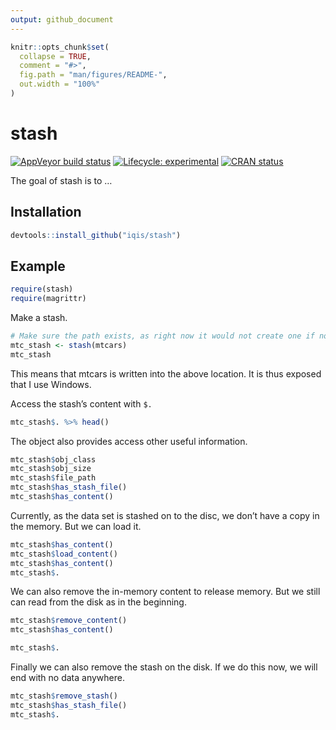 ```yaml
---
output: github_document
---
```


<!-- README.md is generated from README.Rmd. Please edit that file -->

```r
knitr::opts_chunk$set(
  collapse = TRUE,
  comment = "#>",
  fig.path = "man/figures/README-",
  out.width = "100%"
)
```
# stash

<!-- badges: start -->
[![AppVeyor build status](https://ci.appveyor.com/api/projects/status/github/iqis/stash?branch=master&svg=true)](https://ci.appveyor.com/project/iqis/stash)
[![Lifecycle: experimental](https://img.shields.io/badge/lifecycle-experimental-orange.svg)](https://www.tidyverse.org/lifecycle/#experimental)
[![CRAN status](https://www.r-pkg.org/badges/version/stash)](https://cran.r-project.org/package=stash)
<!-- badges: end -->

The goal of stash is to ...

## Installation

```r
devtools::install_github("iqis/stash")
```


## Example

```r
require(stash)
require(magrittr)
```

Make a stash. 
```r
# Make sure the path exists, as right now it would not create one if not found
mtc_stash <- stash(mtcars)
mtc_stash
```

This means that mtcars is written into the above location. It is thus exposed that I use Windows. 


Access the stash's content with `$.`
```r
mtc_stash$. %>% head()
```


The object also provides access other useful information.
```r
mtc_stash$obj_class
mtc_stash$obj_size
mtc_stash$file_path
mtc_stash$has_stash_file()
mtc_stash$has_content()
```

Currently, as the data set is stashed on to the disc, we don't have a copy in the memory. But we can load it.
```r
mtc_stash$has_content()
mtc_stash$load_content()
mtc_stash$has_content()
mtc_stash$.
```

We can also remove the in-memory content to release memory. But we still can read from the disk as in the beginning. 
```r
mtc_stash$remove_content()
mtc_stash$has_content()
```

```r
mtc_stash$.
```

Finally we can also remove the stash on the disk. If we do this now, we will end with no data anywhere.
```r
mtc_stash$remove_stash()
mtc_stash$has_stash_file()
mtc_stash$.
```




